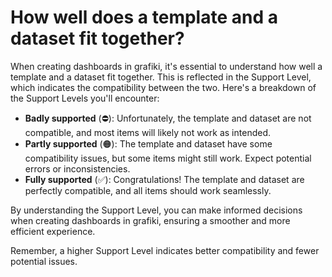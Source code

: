 # How well does a template and a dataset fit together?

When creating dashboards in grafiki, it's essential to understand how well a template and a dataset fit together. This is reflected in the Support Level, which indicates the compatibility between the two. Here's a breakdown of the Support Levels you'll encounter:

- **Badly supported** (⛔️):
  Unfortunately, the template and dataset are not compatible, and most items will likely not work as intended.
- **Partly supported** (🟠):
  The template and dataset have some compatibility issues, but some items might still work. Expect potential errors or inconsistencies.
- **Fully supported** (✅):
  Congratulations! The template and dataset are perfectly compatible, and all items should work seamlessly.

By understanding the Support Level, you can make informed decisions when creating dashboards in grafiki, ensuring a smoother and more efficient experience.

Remember, a higher Support Level indicates better compatibility and fewer potential issues.
